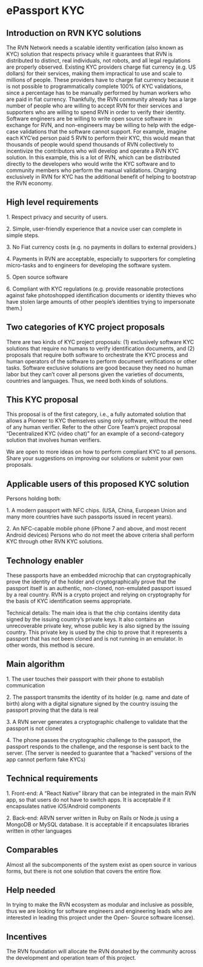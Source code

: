 = ePassport KYC =

== Introduction on RVN KYC solutions ==

The RVN Network needs a scalable identity verification (also known as KYC) solution that respects
privacy while it guarantees that RVN is distributed to distinct, real individuals, not robots, and all legal
regulations are properly observed. Existing KYC providers charge fiat currency (e.g. US dollars) for their
services, making them impractical to use and scale to millions of people. These providers have to charge
fiat currency because it is not possible to programmatically complete 100% of KYC validations, since a
percentage has to be manually performed by human workers who are paid in fiat currency. Thankfully,
the RVN community already has a large number of people who are willing to accept RVN for their
services and supporters who are willing to spend RVN in order to verify their identity. Software
engineers are be willing to write open source software in exchange for RVN, and non-engineers may be
willing to help with the edge-case validations that the software cannot support. For example, imagine
each KYC’ed person paid 5 RVN to perform their KYC, this would mean that thousands of people would
spend thousands of RVN collectively to incentivize the contributors who will develop and operate a RVN
KYC solution. In this example, this is a lot of RVN, which can be distributed directly to the developers
who would write the KYC software and to community members who perform the manual validations.
Charging exclusively in RVN for KYC has the additional benefit of helping to bootstrap the RVN economy.

== High level requirements ==

1. Respect privacy and security of users.
  
2. Simple, user-friendly experience that a novice user can complete in simple steps.
  
3. No Fiat currency costs (e.g. no payments in dollars to external providers.)
  
4. Payments in RVN are acceptable, especially to supporters for completing micro-tasks and to
engineers for developing the software system.
  
5. Open source software
  
6. Compliant with KYC regulations (e.g. provide reasonable protections against fake photoshopped
identification documents or identity thieves who have stolen large amounts of other people’s
identities trying to impersonate them.)
  
  
== Two categories of KYC project proposals ==

There are two kinds of KYC project proposals: (1) exclusively software KYC solutions that require no
humans to verify identification documents, and (2) proposals that require both software to orchestrate
the KYC process and human operators of the software to perform document verifications or other tasks.
Software exclusive solutions are good because they need no human labor but they can’t cover all
persons given the varieties of documents, countries and languages. Thus, we need both kinds of
solutions.

== This KYC proposal ==

This proposal is of the first category, i.e., a fully automated solution that allows a Pioneer to KYC
themselves using only software, without the need of any human verifier. Refer to the other Core Team’s
project proposal “Decentralized KYC (video chat)” for an example of a second-category solution that
involves human verifiers. 

We are open to more ideas on how to perform compliant KYC to all persons. Share your suggestions on
improving our solutions or submit your own proposals. 

== Applicable users of this proposed KYC solution ==

Persons holding both:

1. A modern passport with NFC chips. (USA, China, European Union and many more countries have
such passports issued in recent years).
  
2. An NFC-capable mobile phone (iPhone 7 and above, and most recent Android devices)
Persons who do not meet the above criteria shall perform KYC through other RVN KYC solutions.
  
== Technology enabler ==

These passports have an embedded microchip that can cryptographically prove the identity of the
holder and cryptographically prove that the passport itself is an authentic, non-cloned, non-emulated
passport issued by a real country. RVN is a crypto project and relying on cryptography for the basis of
KYC identification seems appropriate.

Technical details: The main idea is that the chip contains identity data signed by the issuing country’s
private keys. It also contains an unrecoverable private key, whose public key is also signed by the issuing
country. This private key is used by the chip to prove that it represents a passport that has not been
cloned and is not running in an emulator. In other words, this method is secure. 

== Main algorithm ==

1. The user touches their passport with their phone to establish communication
  
2. The passport transmits the identity of its holder (e.g. name and date of birth) along with a digital
signature signed by the country issuing the passport proving that the data is real
  
3. A RVN server generates a cryptographic challenge to validate that the passport is not cloned
  
4. The phone passes the cryptographic challenge to the passport, the passport responds to the
challenge, and the response is sent back to the server. (The server is needed to guarantee that a
“hacked” versions of the app cannot perform fake KYCs)
  
== Technical requirements ==

1. Front-end: A “React Native” library that can be integrated in the main RVN app, so that users do
not have to switch apps. It is acceptable if it encapsulates native iOS/Android components
  
2. Back-end: ARVN server written in Ruby on Rails or Node.js using a MongoDB or MySQL
database. It is acceptable if it encapsulates libraries written in other languages
  
  
== Comparables ==
Almost all the subcomponents of the system exist as open source in various forms, but there is not one
solution that covers the entire flow.

== Help needed ==

In trying to make the RVN ecosystem as modular and inclusive as possible, thus we are looking for
software engineers and engineering leads who are interested in leading this project under the Open-
Source software license).

== Incentives ==

The RVN foundation will allocate the RVN donated by the community across the development and
operation team of this project.
